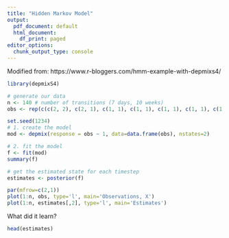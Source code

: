 ```yaml
---
title: "Hidden Markov Model"
output:
  pdf_document: default
  html_document:
    df_print: paged
editor_options:
  chunk_output_type: console
---
```


Modified from: https://www.r-bloggers.com/hmm-example-with-depmixs4/


```r
library(depmixS4)

# generate our data
n <- 140 # number of transitions (7 days, 10 weeks)
obs <- rep(c(c(2, 2), c(2, 1), c(1, 1), c(1, 1), c(1, 1), c(1, 1), c(1, 2)), 10)
```





```r
set.seed(1234)
# 1. create the model
mod <- depmix(response = obs ~ 1, data=data.frame(obs), nstates=2)

# 2. fit the model 
f <- fit(mod)
summary(f)

# get the estimated state for each timestep 
estimates <- posterior(f)

par(mfrow=c(2,1))
plot(1:n, obs, type='l', main='Observations, X')
plot(1:n, estimates[,2], type='l', main='Estimates')

```

What did it learn?

```r
head(estimates)
```




